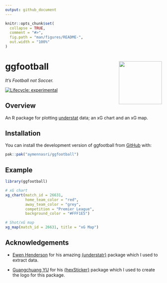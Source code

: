 ```yaml
---
output: github_document
---
```


<!-- README.md is generated from README.Rmd. Please edit that file -->

```r
knitr::opts_chunk$set(
  collapse = TRUE,
  comment = "#>",
  fig.path = "man/figures/README-",
  out.width = "100%"
)
```

# ggfootball <img src="inst/figures/logo.png" align="right" height="138"/>

*It's Football not Soccer.*

<!-- badges: start -->

[![Lifecycle: experimental](https://img.shields.io/badge/lifecycle-experimental-orange.svg)](https://lifecycle.r-lib.org/articles/stages.html#experimental)
<!-- badges: end -->

## Overview

An R package for plotting [understat](understat.com) data; an xG chart and an xG map.

## Installation

You can install the development version of ggfootball from [GitHub](https://github.com/) with:

``` r
pak::pak("aymennasri/ggfootball")
```

## Example

```r
library(ggfootball)

# xG chart
xg_chart(match_id = 26631, 
         home_team_color = "red", 
         away_team_color = "grey", 
         competition = "Premier League",
         background_color = "#FFF1E5")

# Shot/xG map
xg_map(match_id = 26631, title = "xG Map")
```

## Acknowledgements

- [Ewen Henderson](https://ewen.io/) for his amazing [{understatr}](https://ewenme.github.io/understatr/) package which I used to extract data.

- [Guangchuang YU](https://yulab-smu.top/) for his [{hexSticker}](https://github.com/GuangchuangYu/hexSticker) package which I used to create the logo for this package.
